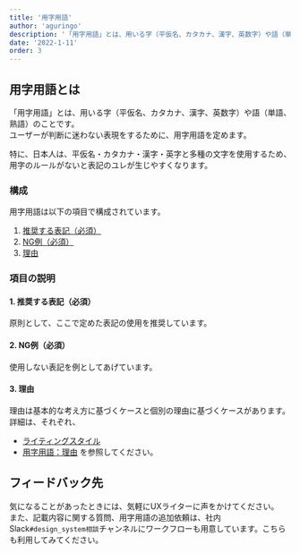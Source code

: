 ```yaml
---
title: '用字用語'
author: 'aguringo'
description: '「用字用語」とは、用いる字（平仮名、カタカナ、漢字、英数字）や語（単語、熟語）のことです。ユーザーが判断に迷わない表現をするために、用字用語を定めます。'
date: '2022-1-11'
order: 3
---
```


## 用字用語とは

「用字用語」とは、用いる字（平仮名、カタカナ、漢字、英数字）や語（単語、熟語）のことです。  
ユーザーが判断に迷わない表現をするために、用字用語を定めます。

特に、日本人は、平仮名・カタカナ・漢字・英字と多種の文字を使用するため、用字のルールがないと表記のユレが生じやすくなります。

### 構成
用字用語は以下の項目で構成されています。

1. [推奨する表記（必須）](#h4-0)
2. [NG例（必須）](#h4-1)
3. [理由](#h4-2)

### 項目の説明
#### 1. 推奨する表記（必須）
原則として、ここで定めた表記の使用を推奨しています。

#### 2. NG例（必須）
使用しない表記を例としてあげています。

#### 3. 理由
理由は基本的な考え方に基づくケースと個別の理由に基づくケースがあります。  
詳細は、それぞれ、
* [ライティングスタイル](/products/contents/writing-style/)
* [用字用語：理由](/products/contents/idiomatic-usage/usage/)
を参照してください。

## フィードバック先
気になることがあったときには、気軽にUXライターに声をかけてください。  
また、記載内容に関する質問、用字用語の追加依頼は、社内Slack`#design_system相談`チャンネルにワークフローも用意しています。こちらも利用してみてください。